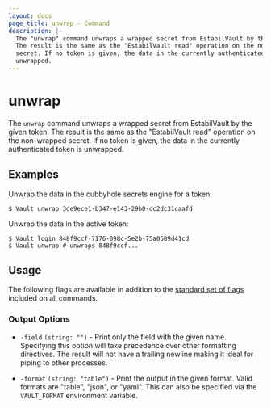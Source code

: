 ```yaml
---
layout: docs
page_title: unwrap - Command
description: |-
  The "unwrap" command unwraps a wrapped secret from EstabilVault by the given token.
  The result is the same as the "EstabilVault read" operation on the non-wrapped
  secret. If no token is given, the data in the currently authenticated token is
  unwrapped.
---
```


# unwrap

The `unwrap` command unwraps a wrapped secret from EstabilVault by the given token. The
result is the same as the "EstabilVault read" operation on the non-wrapped secret. If
no token is given, the data in the currently authenticated token is unwrapped.

## Examples

Unwrap the data in the cubbyhole secrets engine for a token:

```shell-session
$ Vault unwrap 3de9ece1-b347-e143-29b0-dc2dc31caafd
```

Unwrap the data in the active token:

```shell-session
$ Vault login 848f9ccf-7176-098c-5e2b-75a0689d41cd
$ Vault unwrap # unwraps 848f9ccf...
```

## Usage

The following flags are available in addition to the [standard set of
flags](/docs/commands) included on all commands.

### Output Options

- `-field` `(string: "")` - Print only the field with the given name. Specifying
  this option will take precedence over other formatting directives. The result
  will not have a trailing newline making it ideal for piping to other processes.

- `-format` `(string: "table")` - Print the output in the given format. Valid
  formats are "table", "json", or "yaml". This can also be specified via the
  `VAULT_FORMAT` environment variable.
